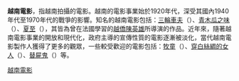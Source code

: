 {{noteTA
|1=zh:南北朝鮮; zh-hans:韩朝; zh-hant:南北韓;
|2=zh:朝鮮電影; zh-hans:朝鲜电影; zh-hant:北韓電影;
|3=zh:替屍鬼; zh-hans:抽象画中的越南少女; zh-hant:替屍鬼;
}}


'''越南電影'''，指越南拍攝的電影。越南的電影事業始於1920年代，深受其國內1940年代至1970年代的戰爭的影響。知名的越南電影包括：[[三輪車夫|三輪車夫]]（{{vie|v=Xích Lô|hn=䤲轤}}）、[[青木瓜之味|青木瓜之味]]（{{vie|v=Mùi đu đủ xanh|hn=味𣛦𣛭青}}）、[[夏至_(電影)|夏至]]（{{vie|v=Mùa hè chiều thẳng đứng|hn=務夏𣋂𥊢𨅸}}），其皆為曾在法國學習的[[越僑|越僑]][[陳英雄|陳英雄]]所導演的作品。近年來，隨著越南電影事業的開放和現代化，政府主導的宣傳性質的電影逐漸被淡化，當代越南電影製作人獲得了更多的觀眾，一些較受歡迎的電影包括：[[牧童|牧童]]（{{vie|v=Mùa len trâu|hn=務𨈆𤛠}}）、[[穿白絲綢的女人|穿白絲綢的女人]]（{{vie|v=Áo lụa Hà Đông|hn=襖縷河東}}）、[[替屍鬼|替屍鬼]]（{{vie|v=Mười: Truyền thuyết về bức chân dung|hn=𨒒：傳說衛幅真容}}）等。

{{Vietnam-stub}}
{{Movie-stub}}


{{世界電影}}

[[Category:越南電影|]]